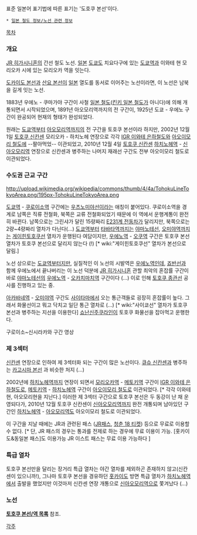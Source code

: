 {{{+1 東北本線 / Tōhoku Main Line}}}

표준 일본어 표기법에 따른 표기는 '도호쿠 본선'이다.

 * [[일본 철도 정보/노선 관련 정보]]
[[목차]]
=== 개요 ===
[[JR 히가시니혼]]의 간선 철도 노선. [[일본]] [[도쿄]]도 치요다구에 있는 [[도쿄역]]과 이와테 현 모리오카 시에 있는 모리오카 역을 잇는다.

[[도카이도 본선]]과 [[산요 본선]]이 [[일본]] 열도를 동서로 이어주는 노선이라면, 이 노선은 남북을 길게 잇는 노선.

1883년 우에노 - 쿠마가야 구간이 사철 [[일본 철도]]([[킨키 일본 철도]]가 아니다)에 의해 개통되면서 시작되었으며, 1891년 아오모리역까지의 전 구간이, 1925년 도쿄 - 우에노 구간이 완공되어 현재의 형태가 완성되었다.

원래는 [[도쿄역]]부터 [[아오모리역]]까지의 전 구간을 토호쿠 본선이라 하지만, 2002년 12월 1일 [[토호쿠 신칸센]] 모리오카 - 하치노헤 연장으로 각각 [[IGR 이와테 은하철도]]와 [[아오이모리 철도]]에 --팔아먹었-- 이관되었고, 2010년 12월 4일 [[토호쿠 신칸센]] [[하치노헤역]] - [[신아오모리역]] 연장으로 신칸센과 병주하는 나머지 재래선 구간도 전부 아오이모리 철도로 이관되었다.

=== 수도권 근교 구간 ===
http://upload.wikimedia.org/wikipedia/commons/thumb/4/4a/TohokuLineTokyoArea.png/195px-TohokuLineTokyoArea.png

[[도쿄역]] - [[쿠로이소역]] 구간에는 [[우츠노미야선]]이라는 애칭이 붙어있다. 쿠로이소역을 경계로 남쪽은 직류 전철화, 북쪽은 교류 전철화되었기 때문에 이 역에서 운행계통이 완전히 바뀐다. 남쪽으로는 그린샤가 달린 15량짜리 [[E231계 전동차]]가 달리지만, 북쪽으로는 2량~4량짜리 열차가 다닌다(...)
[[도쿄역]]부터 [[타바타역]]까지는 [[야마노테선]], [[오미야역]]까지는 [[게이힌토호쿠선]] 열차가 운행된다 
여담이지만, [[우에노역]] - [[오쿠역]] 구간은 토호쿠 본선 열차가 토호쿠 본선으로 달리지 않는다 (!) [* wiki:"게이힌토호쿠선" 열차가 본선으로 달림.]

노선 상으로는 [[도쿄역]]부터지만, 실질적인 이 노선의 시발역은 [[우에노역]]인데, [[죠반선]]과 함께 우에노에서 끝나버리는 이 노선 덕분에 [[JR 히가시니혼]] 관할 최악의 혼잡률 구간이 바로 [[야마노테선]]의 [[우에노역]] - [[오카치마치역]] 구간이다 (...) 이로 인해 [[토호쿠 종관선]] 공사를 진행하고 있는 중.

[[아카바네역]] - [[오미야역]] 구간도 [[사이타마]]에서 오는 통근객들로 굉장히 혼잡률이 높다. 그래서 화물선이고 뭐고 닥치고 일단 통근 열차로 (...) [* wiki:"사이쿄선" 열차가 토호쿠 본선과 병주하는 지선을 이용한다] [[쇼난신주쿠라인]]이 토호쿠 화물선을 잡아먹고 운행한다. 

{{{#!html
<iframe width="560" height="315" src="http://www.youtube.com/embed/dQe8sYARFs4" frameborder="0" allowfullscreen></iframe>
}}}
구로이소~신시라카와 구간 영상

=== 제 3섹터 ===
[[신칸센]] 연장으로 인하여 제 3섹터화 되는 구간이 많은 노선이다. [[큐슈 신칸센]]과 병주하는 [[카고시마 본선]] 과 비슷한 처지 (...)

2002년에 [[하치노헤역]]까지 연장이 되면서 [[모리오카역]] - [[메토키역]] 구간이 [[IGR 이와테 은하철도]]로, [[메토키역]] - [[하치노헤역]] 구간이 [[아오이모리 철도]]로 이관되었다. [* 각각 이와테현, 아오모리현을 지난다.] 이러한 제 3섹터 구간으로 토호쿠 본선은 두 동강이 난 채 운영되다가, 2010년 12월 토호쿠 신칸센이 [[신아오모리역]]까지 완전 개통되며 남아있던 구간인 [[하치노헤역]] - [[아오모리역]]도 아오이모리 철도로 이관되었다.

이 구간을 지날 때에는 JR과 관련된 패스 ([[JR패스]], [[청춘 18 티켓]]) 등으로 무료로 이용할 수 없다. [* 단, JR 패스의 경우는 통과를 전제로 하는 경우에 무료 이용이 가능. [홋카이도&동일본 패스]도 이용가능 JR 이스트 패스는 무료 이용 가능하다 ]

=== 특급 열차 ===
토호쿠 본선만을 달리는 장거리 특급 열차는 야간 열차를 제외하곤 존재하지 않고(신칸센이 있으니까!), 그나마 토호쿠 본선을 경유하던 [[홋카이도]] 방면 특급 열차가 [[하치노헤역]]에서 출발을 했었지만 이것마저 신칸센 연장 개통으로 [[신아오모리역]]으로 쫓겨났다 (...)

=== 노선 ===
'''[[토호쿠 본선/역 목록]]''' 참조.

[[각주]]
